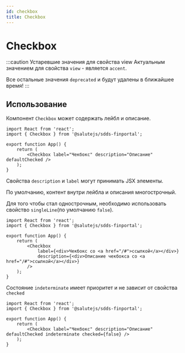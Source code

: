 ```yaml
---
id: checkbox
title: Checkbox
---
```



# Checkbox
<Description name="Checkbox" />
<PropsTable name="Checkbox" exclude={['css', 'focused']} include={['defaultChecked']} />

:::caution Устаревшие значения для свойства view
Актуальным значением для свойства `view` - является `accent`.

Все остальные значения `deprecated` и будут удалены в ближайшее время!
:::

## Использование
Компонент `Checkbox` может содержать лейбл и описание.

```tsx live
import React from 'react';
import { Checkbox } from '@salutejs/sdds-finportal';

export function App() {
    return (
        <Checkbox label="Чекбокс" description="Описание" defaultChecked />
    );
}
```

Свойства `description` и `label` могут принимать JSX элементы.

По умолчанию, контент внутри лейбла и описания многострочный.

Для того чтобы стал однострочным, необходимо использовать свойство `singleLine`(по умолчанию `false`).

```tsx live
import React from 'react';
import { Checkbox } from '@salutejs/sdds-finportal';

export function App() {
    return (
        <Checkbox
            label={<div>Чекбокс со <a href="/#">ссылкой</a></div>}
            description={<div>Описание чекбокса со <a href="/#">ссылкой</a></div>}
        />
    );
}
```

Состояние `indeterminate` имеет приоритет и не зависит от свойства `checked`

```tsx live
import React from 'react';
import { Checkbox } from '@salutejs/sdds-finportal';

export function App() {
    return (
        <Checkbox label="Чекбокс" description="Описание" defaultChecked indeterminate checked={false} />
    );
}
```
